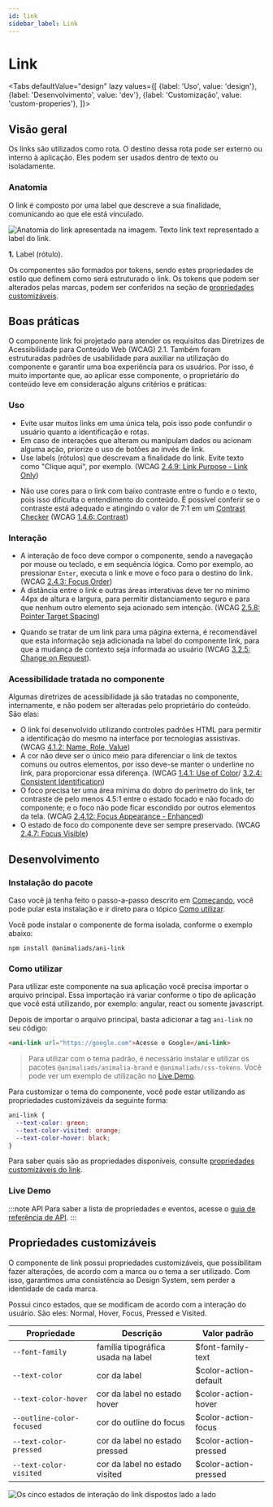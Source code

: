 ```yaml
---
id: link
sidebar_label: Link
---
```






# Link

<Tabs
  defaultValue="design"
  lazy
  values={[
    {label: 'Uso', value: 'design'},
    {label: 'Desenvolvimento', value: 'dev'},
    {label: 'Customização', value: 'custom-properies'},
  ]}>

  <TabItem value="design">

## Visão geral

Os links são utilizados como rota. O destino dessa rota pode ser externo ou interno à aplicação.
Eles podem ser usados dentro de texto ou isoladamente.



### Anatomia


O link é composto por uma label que descreve a sua finalidade, comunicando ao que ele está vinculado.

<img
  src={link_anatomy}
  alt="Anatomia do link apresentada na imagem. Texto link text representado a label do link."  
/>

**1.** Label (rótulo).


Os componentes são formados por tokens, sendo estes propriedades de estilo que definem como será estruturado o link. Os tokens que podem ser alterados pelas marcas, podem ser conferidos na seção de [propriedades customizáveis](#propriedades-customizáveis).



## Boas práticas

O componente link foi projetado para atender os requisitos das Diretrizes de Acessibilidade para Conteúdo Web (WCAG) 2.1. Também foram estruturadas padrões de usabilidade para auxiliar na utilização do componente e garantir uma boa experiência para os usuários. Por isso, é muito importante que, ao aplicar esse componente, o proprietário do conteúdo leve em consideração alguns critérios e práticas:

### Uso

- Evite usar muitos links em uma única tela, pois isso pode confundir o usuário quanto a identificação e rotas.
- Em caso de interações que alteram ou manipulam dados ou acionam alguma ação, priorize o uso de botões ao invés de link.
- Use labels (rótulos) que descrevam a finalidade do link. Evite texto como "Clique aqui", por exemplo.
  (WCAG [2.4.9: Link Purpose - Link Only](https://www.w3.org/WAI/WCAG21/Understanding/link-purpose-link-only))


<BestPracticesComponent
  doImg={link_do_1}
  doAlt="Link com a label Animalia DS"
  doDescription="Use labels que descrevam precisamente o direcionamento do link, como o nome da página para qual o usuário será direcionado."
  dontImg={link_dont_1}
  dontAlt="Link com a label clicando aqui"
  dontDescription="Não use labels muito vagas ou genéricas para o link, elas devem informar claramente o local de acesso."
/>


- Não use cores para o link com baixo contraste entre o fundo e o texto, pois isso dificulta o entendimento do conteúdo. É possível conferir se o contraste está adequado e atingindo o valor de 7:1 em um [Contrast Checker](https://webaim.org/resources/contrastchecker/) (WCAG [1.4.6: Contrast](https://www.w3.org/WAI/WCAG21/Understanding/contrast-enhanced.html))

<BestPracticesComponent
  doImg={link_do_2}
  doAlt="Link com contraste alto e underline com a label documentação"
  doDescription="Utilize o componente de link com contraste adequado para que os usuários consigam identificar facilmente no meio do texto."
  dontImg={link_dont_2}
  dontAlt="Link com contraste baixo, sem o underline e com a label documentação"
  dontDescription="Além do cuidado com o contraste, não remova o underline do link, pois isso dificulta a identificação do componente."
/>


### Interação

- A interação de foco deve compor o componente, sendo a navegação por mouse ou teclado, e em sequência lógica. Como por exemplo, ao pressionar `Enter`, executa o link e move o foco para o destino do link. (WCAG [2.4.3: Focus Order](https://www.w3.org/WAI/WCAG21/Understanding/focus-order))
- A distância entre o link e outras áreas interativas deve ter no mínimo 44px de altura e largura, para permitir distanciamento seguro e para que nenhum outro elemento seja acionado sem intenção. (WCAG [2.5.8: Pointer Target Spacing](https://w3c.github.io/wcag/understanding/pointer-target-spacing))

<BestPracticesComponent
  doImg={link_do_3}
  doAlt="Dois links dispostos com o espaçamento adequado de 44px"
  doDescription="Utilize um espaçamento adequado para que o tamanho do componente, mais o espaçamento para outro elemento, alcance a soma de no mínimo 44px."
  dontImg={link_dont_3}
  dontAlt="Dois links com pouco espaçamento, totalizando 32px"
  dontDescription="Um espaçamento menor do que o necessário, com soma inferior a 44px, pode ocasionar em um clique indesejado."
/>


- Quando se tratar de um link para uma página externa, é recomendável que esta informação seja adicionada na label do componente link, para que a mudança de contexto seja informada ao usuário (WCAG [3.2.5: Change on Request](https://www.w3.org/WAI/WCAG21/Understanding/change-on-request)).

<BestPracticesComponent
  doImg={link_do_4}
  doAlt="Link com complemento entre parênteses, escrito que abre em uma outra guia"
  doDescription="Informe de forma clara, qual comportamento o link terá, se irá abrir uma outra guia ou janela."
  dontImg={link_dont_4}
  dontAlt="Link com complemento entre parênteses, escrito que abre em outro lugar"
  dontDescription="Não insira informações genéricas que não contribuem para o entendimento do usuário."
/>


### Acessibilidade tratada no componente

Algumas diretrizes de acessibilidade já são tratadas no componente, internamente, e não podem ser alteradas pelo proprietário do conteúdo. São elas:

- O link foi desenvolvido utilizando controles padrões HTML para permitir a identificação do mesmo na interface por tecnologias assistivas. (WCAG [4.1.2: Name, Role, Value](https://www.w3.org/WAI/WCAG21/Understanding/name-role-value))
- A cor não deve ser o único meio para diferenciar o link de textos comuns ou outros elementos, por isso deve-se manter o underline no link, para proporcionar essa diferença. (WCAG [1.4.1: Use of Color](https://www.w3.org/WAI/WCAG21/Understanding/use-of-color)/ [3.2.4: Consistent Identification](https://www.w3.org/WAI/WCAG21/Understanding/consistent-identification))
- O foco precisa ter uma área mínima do dobro do perímetro do link, ter contraste de pelo menos 4.5:1 entre o estado focado e não focado do componente; e o foco não pode ficar escondido por outros elementos da tela. (WCAG [2.4.12: Focus Appearance - Enhanced](https://w3c.github.io/wcag/understanding/focus-appearance-enhanced))
- O estado de foco do componente deve ser sempre preservado. (WCAG [2.4.7: Focus Visible](https://www.w3.org/WAI/WCAG21/Understanding/focus-visible))



</TabItem>

<TabItem value="dev">

## Desenvolvimento

### Instalação do pacote

Caso você já tenha feito o passo-a-passo descrito em [Começando](/docs/about/getting-started), você pode pular esta instalação e ir direto para o tópico [Como utilizar](#como-utilizar).

Você pode instalar o componente de forma isolada, conforme o exemplo abaixo:

```
npm install @animaliads/ani-link
```

### Como utilizar

Para utilizar este componente na sua aplicação você precisa importar o arquivo principal.
Essa importação irá variar conforme o tipo de aplicação que você está utilizando, por exemplo: angular, react ou
somente javascript.

Depois de importar o arquivo principal, basta adicionar a tag `ani-link` no seu código:

```html
<ani-link url="https://google.com">Acesse o Google</ani-link>
```

> Para utilizar com o tema padrão, é necessário instalar e utilizar os pacotes `@animaliads/animalia-brand`
> e `@animaliads/css-tokens`. Você pode ver um exemplo de utilização no [Live Demo](#live-demo).

Para customizar o tema do componente, você pode estar utilizando as propriedades customizáveis
da seguinte forma:

```css
ani-link {
  --text-color: green;
  --text-color-visited: orange;
  --text-color-hover: black;
}
```

Para saber quais são as propriedades disponíveis, consulte [propriedades customizáveis do link](#propriedades-customizáveis).

### Live Demo


<LiveDemoComponent
  javascript="https://stackblitz.com/edit/ani-link?embed=1&file=index.html"
  react="https://stackblitz.com/edit/react-ani-link?embed=1&file=src/App.js"
/>

:::note API
Para saber a lista de propriedades e eventos, acesse o [guia de referência de API](http://animaliads.io/?path=/docs/api-link--sample).
:::


</TabItem>

  <TabItem value="custom-properies">

## Propriedades customizáveis

O componente de link possui propriedades customizáveis, que possibilitam fazer alterações, de acordo com a marca ou o tema a ser utilizado. Com isso, garantimos uma consistência ao Design System, sem perder a identidade de cada marca.

Possui cinco estados, que se modificam de acordo com a interação do usuário. São eles: Normal, Hover, Focus, Pressed e Visited.

| Propriedade               | Descrição                          | Valor padrão          |
| ------------------------- | ---------------------------------- | --------------------- |
| `--font-family`           | família tipográfica usada na label | $font-family-text     |
| `--text-color`            | cor da label                       | $color-action-default |
| `--text-color-hover`      | cor da label no estado hover       | $color-action-hover   |
| `--outline-color-focused` | cor do outline do focus            | $color-action-focus   |
| `--text-color-pressed`    | cor da label no estado pressed     | $color-action-pressed |
| `--text-color-visited`    | cor da label no estado visited     | $color-action-pressed |

<img
  src={link_states}
  alt="Os cinco estados de interação do link dispostos lado a lado"
/>

</TabItem>
</Tabs>